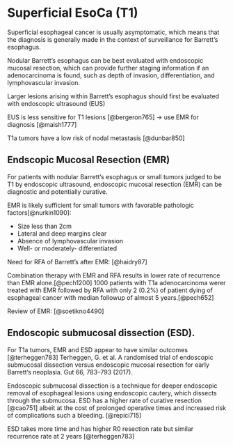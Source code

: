 # Superficial EsoCa (T1) {#superficial}

Superficial esophageal cancer is usually asymptomatic, which means that the diagnosis is generally made in the context of surveillance for Barrett's esophagus.

Nodular Barrett's esophagus can be best evaluated with endoscopic mucosal resection, which can provide further staging information if an adenocarcinoma is found, such as depth of invasion, differentiation, and lymphovascular invasion.

Larger lesions arising within Barrett's esophagus should first be evaluated with endoscopic ultrasound (EUS)

EUS is less sensitive for T1 lesions [@bergeron765] -\> use EMR for diagnosis [@maish1777]

T1a tumors have a low risk of nodal metastasis [@dunbar850]

## Endscopic Mucosal Resection (EMR) {#emr}

For patients with nodular Barrett's esophagus or small tumors judged to be T1 by endoscopic ultrasound, endoscopic mucosal resection (EMR) can be diagnostic and potentially curative.

EMR is likely sufficient for small tumors with favorable pathologic factors[@nurkin1090]:

-   Size less than 2cm
-   Lateral and deep margins clear
-   Absence of lymphovascular invasion
-   Well- or moderately- differentiated

Need for RFA of Barrett's after EMR: [@haidry87]

Combination therapy with EMR and RFA results in lower rate of recurrence than EMR alone.[@pech1200] 1000 patients with T1a adenocarcinoma werer treated with EMR followed by RFA with only 2 (0.2%) of patient dying of esophageal cancer with median followup of almost 5 years.[@pech652]

Review of EMR: [@soetikno4490] <!---JCO 2005--->

## Endoscopic submucosal dissection (ESD). {#esd}

For T1a tumors, EMR and ESD appear to have similar outcomes [@terheggen783] Terheggen, G. et al. A randomised trial of endoscopic submucosal dissection versus endoscopic mucosal resection for early Barrett’s neoplasia. Gut 66, 783–793 (2017).

Endoscopic submucosal dissection is a technique for deeper endoscopic removal of esophageal lesions using endoscopic cautery, which dissects through the submucosa. ESD has a higher rate of curative resection [@cao751] albeit at the cost of prolonged operative times and increased risk of complications such a bleeding. [@repici715]

ESD takes more time and has higher R0 resection rate but similar recurrence rate at 2 years [@terheggen783]
